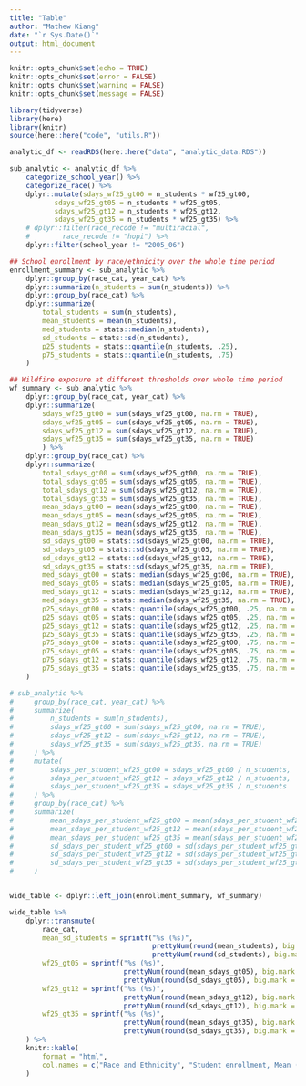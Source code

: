 ```yaml
---
title: "Table"
author: "Mathew Kiang"
date: "`r Sys.Date()`"
output: html_document
---
```


```r
knitr::opts_chunk$set(echo = TRUE)
knitr::opts_chunk$set(error = FALSE)
knitr::opts_chunk$set(warning = FALSE)
knitr::opts_chunk$set(message = FALSE)
```

```r
library(tidyverse)
library(here)
library(knitr)
source(here::here("code", "utils.R"))

analytic_df <- readRDS(here::here("data", "analytic_data.RDS"))
```

```r
sub_analytic <- analytic_df %>%
    categorize_school_year() %>%
    categorize_race() %>%
    dplyr::mutate(sdays_wf25_gt00 = n_students * wf25_gt00,
           sdays_wf25_gt05 = n_students * wf25_gt05,
           sdays_wf25_gt12 = n_students * wf25_gt12,
           sdays_wf25_gt35 = n_students * wf25_gt35) %>%
    # dplyr::filter(race_recode != "multiracial",
    #        race_recode != "hopi") %>%
    dplyr::filter(school_year != "2005_06")

## School enrollment by race/ethnicity over the whole time period
enrollment_summary <- sub_analytic %>%
    dplyr::group_by(race_cat, year_cat) %>%
    dplyr::summarize(n_students = sum(n_students)) %>%
    dplyr::group_by(race_cat) %>%
    dplyr::summarize(
        total_students = sum(n_students),
        mean_students = mean(n_students),
        med_students = stats::median(n_students),
        sd_students = stats::sd(n_students),
        p25_students = stats::quantile(n_students, .25),
        p75_students = stats::quantile(n_students, .75)
    ) 

## Wildfire exposure at different thresholds over whole time period
wf_summary <- sub_analytic %>%
    dplyr::group_by(race_cat, year_cat) %>%
    dplyr::summarize(
        sdays_wf25_gt00 = sum(sdays_wf25_gt00, na.rm = TRUE),
        sdays_wf25_gt05 = sum(sdays_wf25_gt05, na.rm = TRUE),
        sdays_wf25_gt12 = sum(sdays_wf25_gt12, na.rm = TRUE),
        sdays_wf25_gt35 = sum(sdays_wf25_gt35, na.rm = TRUE)
        ) %>%
    dplyr::group_by(race_cat) %>%
    dplyr::summarize(
        total_sdays_gt00 = sum(sdays_wf25_gt00, na.rm = TRUE),
        total_sdays_gt05 = sum(sdays_wf25_gt05, na.rm = TRUE),
        total_sdays_gt12 = sum(sdays_wf25_gt12, na.rm = TRUE),
        total_sdays_gt35 = sum(sdays_wf25_gt35, na.rm = TRUE),
        mean_sdays_gt00 = mean(sdays_wf25_gt00, na.rm = TRUE),
        mean_sdays_gt05 = mean(sdays_wf25_gt05, na.rm = TRUE),
        mean_sdays_gt12 = mean(sdays_wf25_gt12, na.rm = TRUE),
        mean_sdays_gt35 = mean(sdays_wf25_gt35, na.rm = TRUE),
        sd_sdays_gt00 = stats::sd(sdays_wf25_gt00, na.rm = TRUE),
        sd_sdays_gt05 = stats::sd(sdays_wf25_gt05, na.rm = TRUE),
        sd_sdays_gt12 = stats::sd(sdays_wf25_gt12, na.rm = TRUE),
        sd_sdays_gt35 = stats::sd(sdays_wf25_gt35, na.rm = TRUE),
        med_sdays_gt00 = stats::median(sdays_wf25_gt00, na.rm = TRUE),
        med_sdays_gt05 = stats::median(sdays_wf25_gt05, na.rm = TRUE),
        med_sdays_gt12 = stats::median(sdays_wf25_gt12, na.rm = TRUE),
        med_sdays_gt35 = stats::median(sdays_wf25_gt35, na.rm = TRUE),
        p25_sdays_gt00 = stats::quantile(sdays_wf25_gt00, .25, na.rm = TRUE),
        p25_sdays_gt05 = stats::quantile(sdays_wf25_gt05, .25, na.rm = TRUE),
        p25_sdays_gt12 = stats::quantile(sdays_wf25_gt12, .25, na.rm = TRUE),
        p25_sdays_gt35 = stats::quantile(sdays_wf25_gt35, .25, na.rm = TRUE),
        p75_sdays_gt00 = stats::quantile(sdays_wf25_gt00, .75, na.rm = TRUE),
        p75_sdays_gt05 = stats::quantile(sdays_wf25_gt05, .75, na.rm = TRUE),
        p75_sdays_gt12 = stats::quantile(sdays_wf25_gt12, .75, na.rm = TRUE),
        p75_sdays_gt35 = stats::quantile(sdays_wf25_gt35, .75, na.rm = TRUE)
    ) 

# sub_analytic %>%
#     group_by(race_cat, year_cat) %>%
#     summarize(
#         n_students = sum(n_students),
#         sdays_wf25_gt00 = sum(sdays_wf25_gt00, na.rm = TRUE),
#         sdays_wf25_gt12 = sum(sdays_wf25_gt12, na.rm = TRUE),
#         sdays_wf25_gt35 = sum(sdays_wf25_gt35, na.rm = TRUE)
#     ) %>% 
#     mutate(
#         sdays_per_student_wf25_gt00 = sdays_wf25_gt00 / n_students,
#         sdays_per_student_wf25_gt12 = sdays_wf25_gt12 / n_students,
#         sdays_per_student_wf25_gt35 = sdays_wf25_gt35 / n_students
#     ) %>% 
#     group_by(race_cat) %>% 
#     summarize(
#         mean_sdays_per_student_wf25_gt00 = mean(sdays_per_student_wf25_gt00),
#         mean_sdays_per_student_wf25_gt12 = mean(sdays_per_student_wf25_gt12),
#         mean_sdays_per_student_wf25_gt35 = mean(sdays_per_student_wf25_gt35), 
#         sd_sdays_per_student_wf25_gt00 = sd(sdays_per_student_wf25_gt00),
#         sd_sdays_per_student_wf25_gt12 = sd(sdays_per_student_wf25_gt12),
#         sd_sdays_per_student_wf25_gt35 = sd(sdays_per_student_wf25_gt35)
#     )


wide_table <- dplyr::left_join(enrollment_summary, wf_summary)
```

```r
wide_table %>%
    dplyr::transmute(
        race_cat, 
        mean_sd_students = sprintf("%s (%s)",
                                   prettyNum(round(mean_students), big.mark = ","),
                                   prettyNum(round(sd_students), big.mark = ",")),
        wf25_gt05 = sprintf("%s (%s)",
                            prettyNum(round(mean_sdays_gt05), big.mark = ","),
                            prettyNum(round(sd_sdays_gt05), big.mark = ",")),
        wf25_gt12 = sprintf("%s (%s)",
                            prettyNum(round(mean_sdays_gt12), big.mark = ","),
                            prettyNum(round(sd_sdays_gt12), big.mark = ",")),
        wf25_gt35 = sprintf("%s (%s)",
                            prettyNum(round(mean_sdays_gt35), big.mark = ","),
                            prettyNum(round(sd_sdays_gt35), big.mark = ","))
    ) %>% 
    knitr::kable(
        format = "html", 
        col.names = c("Race and Ethnicity", "Student enrollment, Mean (SD)", "PM2.5 > 5", "PM2.5 > 12", "PM2.5 > 35")
    )
```

